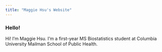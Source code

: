 ```yaml
---
title: "Maggie Hsu's Website"
---
```


### Hello!

Hi! I'm Maggie Hsu. I'm a first-year MS Biostatistics student at Columbia University Mailman School of Public Health. 